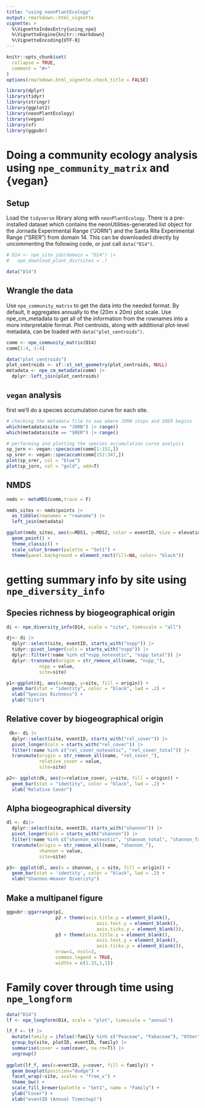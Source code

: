```yaml
---
title: "using neonPlantEcology"
output: rmarkdown::html_vignette
vignette: >
  %\VignetteIndexEntry{using_npe}
  %\VignetteEngine{knitr::rmarkdown}
  %\VignetteEncoding{UTF-8}
---
```


```r
knitr::opts_chunk$set(
  collapse = TRUE,
  comment = "#>"
)
options(rmarkdown.html_vignette.check_title = FALSE)
```

```r
library(dplyr)
library(tidyr)
library(stringr)
library(ggplot2)
library(neonPlantEcology)
library(vegan)
library(sf)
library(ggpubr)
```

# Doing a community ecology analysis using `npe_community_matrix` and {vegan}

## Setup

Load the `tidyverse` library along with `neonPlantEcology`. There is a 
pre-installed dataset which contains the neonUtilities-generated list object 
for the Jornada Experimental Range ("JORN") and the Santa Rita Experimental 
Range ("SRER") from domain 14. This can be downloaded directly by uncommenting
the following code, or just call `data("D14")`.


```r
# D14 <- npe_site_ids(domain = "D14") |>
#   npe_download_plant_div(sites = .)

data("D14")

```

## Wrangle the data

Use `npe_community_matrix` to get the data into the needed format. By default, 
it aggregates annually to the (20m x 20m) plot scale. Use npe_cm_metadata to get 
all of the information from the rownames into a more interpretable format. Plot
centroids, along with additional plot-level metadata, can be loaded with 
`data("plot_centroids")`.

```r
comm <- npe_community_matrix(D14)
comm[1:4, 1:4]

data("plot_centroids")
plot_centroids <- sf::st_set_geometry(plot_centroids, NULL)
metadata <- npe_cm_metadata(comm) |>
  dplyr::left_join(plot_centroids)


```

## `vegan` analysis

first we'll do a species accumulation curve for each site.

```r

# checking the metadata file to see where JORN stops and SRER begins
which(metadata$site == "JORN") |> range()
which(metadata$site == "SRER") |> range()

# performing and plotting the species accumulation curve analysis
sp_jorn <- vegan::specaccum(comm[1:152,])
sp_srer <- vegan::specaccum(comm[152:347,])
plot(sp_srer, col = "blue")
plot(sp_jorn, col = "gold", add=T)
```

## NMDS

```r
nmds <- metaMDS(comm,trace = F)

nmds_sites <- nmds$points |>
  as_tibble(rownames = "rowname") |>
  left_join(metadata)

ggplot(nmds_sites, aes(x=MDS1, y=MDS2, color = eventID, size = elevation, shape = site)) +
  geom_point() +
  theme_classic() +
  scale_color_brewer(palette = "Set1") +
  theme(panel.background = element_rect(fill=NA, color= "black"))

```

# getting summary info by site using `npe_diversity_info`

## Species richness by biogeographical origin

```r
di <- npe_diversity_info(D14, scale = "site", timescale = "all")

dj<- di |>
  dplyr::select(site, eventID, starts_with("nspp")) |>
  tidyr::pivot_longer(cols = starts_with("nspp")) |>
  dplyr::filter(!name %in% c("nspp_notexotic", "nspp_total")) |>
  dplyr::transmute(origin = str_remove_all(name, "nspp_"),
            nspp = value,
            site=site)

p1<-ggplot(dj, aes(x=nspp, y=site, fill = origin)) +
  geom_bar(stat = "identity", color = "black", lwd = .2) +
  xlab("Species Richness") +
  ylab("Site")

```

## Relative cover by biogeographical origin

```r
 dk<- di |>
  dplyr::select(site, eventID, starts_with("rel_cover")) |>
  pivot_longer(cols = starts_with("rel_cover")) |>
  filter(!name %in% c("rel_cover_notexotic", "rel_cover_total")) |>
  transmute(origin = str_remove_all(name, "rel_cover_"),
            relative_cover = value,
            site=site)

p2<- ggplot(dk, aes(x=relative_cover, y=site, fill = origin)) +
  geom_bar(stat = "identity", color = "black", lwd = .2) +
  xlab("Relative Cover")
```

## Alpha biogeographical diversity

```r
dl <- di|>
  dplyr::select(site, eventID, starts_with("shannon")) |>
  pivot_longer(cols = starts_with("shannon")) |>
  filter(!name %in% c("shannon_notexotic", "shannon_total", "shannon_family")) |>
  transmute(origin = str_remove_all(name, "shannon_"),
            shannon = value,
            site=site)

p3<- ggplot(dl, aes(x = shannon, y = site, fill = origin)) +
  geom_bar(stat = 'identity', color = "black", lwd = .2) +
  xlab("Shannon-Weaver Diveristy")

```

## Make a multipanel figure

```r
ggpubr::ggarrange(p1, 
                  p2 + theme(axis.title.y = element_blank(), 
                                 axis.text.y = element_blank(), 
                                 axis.ticks.y = element_blank()), 
                  p3 + theme(axis.title.y = element_blank(), 
                                 axis.text.y = element_blank(), 
                                 axis.ticks.y = element_blank()), 
                  nrow=1, ncol=3, 
                  common.legend = TRUE, 
                  widths = c(1.35,1,1))


```

# Family cover through time using `npe_longform`

```r
data("D14")
lf <- npe_longform(D14, scale = "plot", timescale = "annual")

lf_f <- lf |>
  mutate(family = ifelse(!family %in% c("Poaceae", "Fabaceae"), "Other", family)) |>
  group_by(site, plotID, eventID, family) |>
  summarise(cover = sum(cover, na.rm=T)) |>
  ungroup()
  
ggplot(lf_f, aes(x=eventID, y=cover, fill = family)) +
  geom_boxplot(position="dodge") +
  facet_wrap(~site, scales = "free_x") +
  theme_bw() +
  scale_fill_brewer(palette = "Set1", name = "Family") +
  ylab("Cover") +
  xlab("eventID (Annual Timestep)")

```



